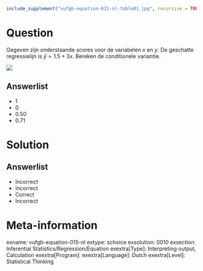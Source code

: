 ```r
include_supplement("vufgb-equation-015-nl-table01.jpg", recursive = TRUE)
```

Question
========

Gegeven zijn onderstaande scores voor de variabelen *x* en *y*. De geschatte regressielijn is $\hat{y} = 1.5+3x$. Bereken de conditionele variantie. 

![](vufgb-equation-015-nl-table01.jpg)
  
Answerlist
----------
* 1
* 0
* 0.50
* 0.71


Solution
========

Answerlist
----------
* Incorrect
* Incorrect
* Correct
* Incorrect

Meta-information
================
exname: vufgb-equation-015-nl
extype: schoice
exsolution: 0010
exsection: Inferential Statistics/Regression/Equation
exextra[Type]: Interpreting output, Calculation
exextra[Program]: 
exextra[Language]: Dutch
exextra[Level]: Statistical Thinking
